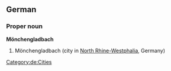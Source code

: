 ==German==
{{wikipedia}}
{{wikipedia|lang=de}}
===Proper noun===
'''Mönchengladbach'''
# Mönchengladbach (city in [[North Rhine-Westphalia]], Germany)
[[Category:de:Cities]]